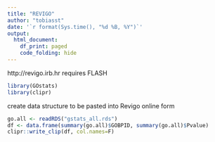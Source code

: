 ```yaml
---
title: "REVIGO"
author: "tobiasst"
date: '`r format(Sys.time(), "%d %B, %Y")`'
output:
  html_document:
    df_print: paged
    code_folding: hide
---
```


http://revigo.irb.hr
requires FLASH

```r
library(GOstats)
library(clipr)
```

create data structure to be pasted into Revigo online form
```r
go.all <- readRDS("gstats_all.rds")
df <- data.frame(summary(go.all)$GOBPID, summary(go.all)$Pvalue)
clipr::write_clip(df, col.names=F)
```

